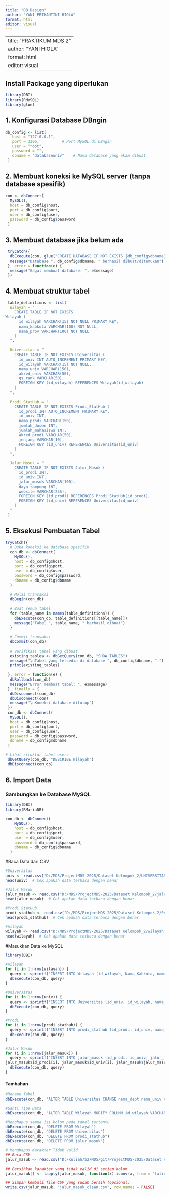 ```yaml
---
title: "DB Design"
author: "YANI PRIHANTINI HIOLA"
format: html
editor: visual
---
```


---
title: "PRAKTIKUM MDS 2"
author: "YANI HIOLA"
format: html
editor: visual
---

## Install Package yang diperlukan

```r
library(DBI)
library(RMySQL)
library(glue)
```

## 1. Konfigurasi Database DBngin

```r
db_config <- list(
   host = "127.0.0.1",
   port = 3306,          # Port MySQL di DBngin
   user = "root",
   password = "",
   dbname = "databaseuniv"    # Nama database yang akan dibuat
 )
```

## 2. Membuat koneksi ke MySQL server (tanpa database spesifik)

```r
con <- dbConnect(
  MySQL(),
  host = db_config$host,
  port = db_config$port,
  user = db_config$user,
  password = db_config$password
 )
```

## 3. Membuat database jika belum ada

```r
 tryCatch({
  dbExecute(con, glue("CREATE DATABASE IF NOT EXISTS {db_config$dbname}"))
  message("Database ", db_config$dbname, " berhasil dibuat/ditemukan")
 }, error = function(e) {
  message("Gagal membuat database: ", e$message)
 })
```

## 4. Membuat struktur tabel

```r
 table_definitions <- list(
  Wilayah = "
    CREATE TABLE IF NOT EXISTS
Wilayah (
      id_wilayah VARCHAR(15) NOT NULL PRIMARY KEY,
      nama_kabkota VARCHAR(100) NOT NULL,
      nama_prov VARCHAR(100) NOT NULL
    )
  ",
  
  Universitas = "
    CREATE TABLE IF NOT EXISTS Universitas (
      id_univ INT AUTO_INCREMENT PRIMARY KEY,
      id_wilayah VARCHAR(15) NOT NULL,
      nama_univ VARCHAR(150),
      akred_univ VARCHAR(50),
      qs_rank VARCHAR(50),
      FOREIGN KEY (id_wilayah) REFERENCES Wilayah(id_wilayah)
    )
  ",
  
  Prodi_StatHub = "
    CREATE TABLE IF NOT EXISTS Prodi_StatHub (
      id_prodi INT AUTO_INCREMENT PRIMARY KEY,
      id_univ INT,
      nama_prodi VARCHAR(150),
      jumlah_dosen INT,
      jumlah_mahasiswa INT,
      akred_prodi VARCHAR(50),
      jenjang VARCHAR(10),
      FOREIGN KEY (id_univ) REFERENCES Universitas(id_univ)
    )
  ",

  Jalur_Masuk = "
    CREATE TABLE IF NOT EXISTS Jalur_Masuk (
      id_prodi INT,
      id_univ INT,
      jalur_masuk VARCHAR(100),
      daya_tampung INT,
      website VARCHAR(255),
      FOREIGN KEY (id_prodi) REFERENCES Prodi_StatHub(id_prodi),
      FOREIGN KEY (id_univ) REFERENCES Universitas(id_univ)
    )
  "
 )
```

## 5. Eksekusi Pembuatan Tabel

```r
tryCatch({
  # Buka koneksi ke database spesifik
  con_db <- dbConnect(
    MySQL(),
    host = db_config$host,
    port = db_config$port,
    user = db_config$user,
    password = db_config$password,
    dbname = db_config$dbname
  )
  
  # Mulai transaksi
  dbBegin(con_db)
  
  # Buat semua tabel
  for (table_name in names(table_definitions)) {
    dbExecute(con_db, table_definitions[[table_name]])
    message("Tabel ", table_name, " berhasil dibuat")
  }
  
  # Commit transaksi
  dbCommit(con_db)
  
  # Verifikasi tabel yang dibuat
  existing_tables <- dbGetQuery(con_db, "SHOW TABLES")
  message("\nTabel yang tersedia di database ", db_config$dbname, ":")
  print(existing_tables)
  
 }, error = function(e) {
  dbRollback(con_db)
  message("Error membuat tabel: ", e$message)
 }, finally = {
  dbDisconnect(con_db)
  dbDisconnect(con)
  message("\nKoneksi database ditutup")
 })
 con_db <- dbConnect(
  MySQL(),
  host = db_config$host,
  port = db_config$port,
  user = db_config$user,
  password = db_config$password,
  dbname = db_config$dbname
 )

# Lihat struktur tabel users
 dbGetQuery(con_db, "DESCRIBE Wilayah")
 dbDisconnect(con_db)

```

## 6. Import Data

### Sambungkan ke Database MySQL

```r
library(DBI)
library(RMariaDB)

con_db <- dbConnect(
    MySQL(),
    host = db_config$host,
    port = db_config$port,
    user = db_config$user,
    password = db_config$password,
    dbname = db_config$dbname
  )
```

#Baca Data dari CSV

```r
#Universitas
univ <- read.csv("D:/MDS/ProjectMDS-2025/Dataset Kelompok_2/UNIVERSITAS update.csv", stringsAsFactors = FALSE)
head(univ)  # Cek apakah data terbaca dengan benar

#Jalur Masuk
jalur_masuk <- read.csv("D:/MDS/ProjectMDS-2025/Dataset Kelompok_2/jalur_masuk_clean.csv", stringsAsFactors = FALSE)
head(jalur_masuk)  # Cek apakah data terbaca dengan benar

#Prodi StatHub
prodi_stathub <- read.csv("D:/MDS/ProjectMDS-2025/Dataset Kelompok_2/Prodi StatHub.csv", stringsAsFactors = FALSE)
head(prodi_stathub)  # Cek apakah data terbaca dengan benar

#Wilayah
wilayah <- read.csv("D:/MDS/ProjectMDS-2025/Dataset Kelompok_2/wilayah.csv", stringsAsFactors = FALSE)
head(wilayah)  # Cek apakah data terbaca dengan benar
```

#Masukkan Data ke MySQL

```r
library(DBI)

#Wilayah
for (i in 1:nrow(wilayah)) {
  query <- sprintf("INSERT INTO Wilayah (id_wilayah, Nama_Kabkota, nama_prov) VALUES ('%s', '%s', '%s')",           wilayah$id_wilayah[i], wilayah$Nama_Kabkota[i], wilayah$nama_prov[i])
  dbExecute(con_db, query)
}

#Universitas
for (i in 1:nrow(univ)) {
  query <- sprintf("INSERT INTO Universitas (id_univ, id_wilayah, nama_univ, akred_univ, qs_rank) VALUES ('%s', '%s', '%s', '%s', '%s')",           univ$id_univ[i], univ$id_wilayah[i], univ$nama_univ[i], univ$akred_univ[i],univ$qs_rank[i])
  dbExecute(con_db, query)
}

#Prodi
for (i in 1:nrow(prodi_stathub)) {
  query <- sprintf("INSERT INTO prodi_stathub (id_prodi, id_univ, nama_prodi, jumlah_dosen, jumlah_mahasiswa, akred_prodi, jenjang) VALUES ('%s', '%s', '%s', '%s', '%s', '%s', '%s')",           prodi_stathub$id_prodi[i], prodi_stathub$id_univ[i], prodi_stathub$nama_prodi[i], prodi_stathub$jumlah_dosen[i], prodi_stathub$jumlah_mahasiswa[i], prodi_stathub$akred_prodi[i], prodi_stathub$jenjang[i])
  dbExecute(con_db, query)
}

#Jalur Masuk
for (i in 1:nrow(jalur_masuk)) {
  query <- sprintf("INSERT INTO jalur_masuk (id_prodi, id_univ, jalur_masuk, daya_tampung, website) VALUES ('%s', '%s', '%s', '%s', '%s')",
jalur_masuk$id_prodi[i], jalur_masuk$id_univ[i], jalur_masuk$jalur_masuk[i], jalur_masuk$daya_tampung[i], jalur_masuk$website[i])
  dbExecute(con_db, query)
}

```

#### Tambahan

```r
#Rename Tabel
dbExecute(con_db, "ALTER TABLE Universitas CHANGE nama_dept nama_univ VARCHAR(150);")

#Ganti Tipe Data
dbExecute(con_db, "ALTER TABLE Wilayah MODIFY COLUMN id_wilayah VARCHAR(15);")

#Menghapus semua isi kolom pada tabel tertentu
dbExecute(con_db, "DELETE FROM Wilayah")
dbExecute(con_db, "DELETE FROM Universitas")
dbExecute(con_db, "DELETE FROM prodi_stathub")
dbExecute(con_db, "DELETE FROM jalur_masuk")

# Menghapus Karakter Tidak Valid
## Baca CSV
jalur_masuk <- read.csv("D:/Kuliah/S2/MDS/git/ProjectMDS-2025/Dataset Kelompok_2/jalur masuk1.csv", stringsAsFactors = FALSE)

## Bersihkan karakter yang tidak valid di setiap kolom
jalur_masuk[] <- lapply(jalur_masuk, function(x) iconv(x, from = "latin1", to = "ASCII", sub = ""))

## Simpan kembali file CSV yang sudah bersih (opsional)
write.csv(jalur_masuk, "jalur_masuk_clean.csv", row.names = FALSE)
```
